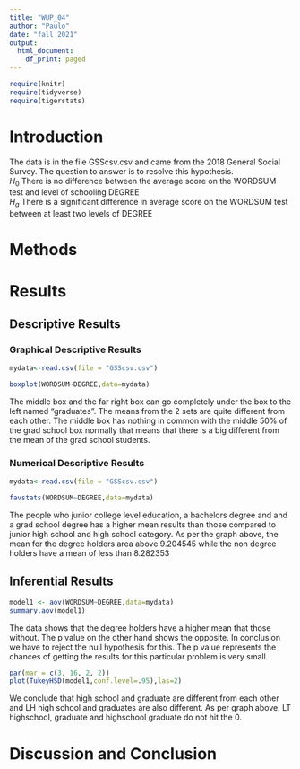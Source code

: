 ```yaml
---
title: "WUP_04"
author: "Paulo"
date: "fall 2021"
output:
  html_document:
    df_print: paged
---
```


```r
require(knitr)
require(tidyverse)
require(tigerstats)

```

# Introduction

<!--In this section you explain what you are trying to show.  Where did the data come from?  What is the research or other question you are trying to answer?!-->

The data is in the file GSScsv.csv and came from the 2018 General Social Survey.  The question to answer is to resolve this hypothesis.  
$H_0$ There is no difference between the average score on the WORDSUM test and level of schooling DEGREE  
$H_a$ There is a significant difference in average score on the WORDSUM test between at least two levels of DEGREE  

# Methods

<!--Decide on your methods:  use "variable analysis" or other appropriate descriptors.  Make sure to choose at least one graphical method and at least one numerical method.!-->

# Results

<!--Divide this section into two sub-sections:  One for your descriptive  results and one for your inferential results.!-->

## Descriptive Results

### Graphical Descriptive Results

<!--Graphical results here.  Make sure to show your code.  Provide appropriate labels for axes, giving units if possible, and provide a good title for the graph, too.  Use the graphical results to describe the patterns if any that exist in the data as focused toward the research question!-->
```r
mydata<-read.csv(file = "GSScsv.csv")
```

```r
boxplot(WORDSUM~DEGREE,data=mydata)
```
The middle box and the far right box can go completely under the box to the left named "graduates". The means from the 2 sets are quite different from each other. The middle box has nothing in common with the middle 50% of the grad school box normally that means that there is a big different from the mean of the grad school students. 

### Numerical Descriptive Results

<!--Numerical results go here. Use the numerical results to describe the patterns if any that exist in the data as focused toward the research question!-->
```r
mydata<-read.csv(file = "GSScsv.csv")
```

```r
favstats(WORDSUM~DEGREE,data=mydata)
```
The people who junior college level education, a bachelors degree and and a grad school degree has a higher mean results than those compared to junior high school and high school category. As per the graph above, the mean for the degree holders area above 9.204545 while the non degree holders have a mean of less than 8.282353

## Inferential Results

<!--State hypothesis clearly.  Make sure your discussion of the inferential test covers all the aspects that the test output produces, such as test statistic, p-value etc.  Make a decision about the null hypothesis, explain the assumptions on which the selected test/procedure was based, and why the chosen procedure satisfys the assumptions and is appropriate to answer the research question!-->

```r
model1 <- aov(WORDSUM~DEGREE,data=mydata)
summary.aov(model1)
```
The data shows that the degree holders have a higher mean that those without. The p value on the other hand shows the opposite. In conclusion we have to reject the null hypothesis for this. The p value represents the chances of getting the results for this particular problem is very small. 


```r
par(mar = c(3, 16, 2, 2))
plot(TukeyHSD(model1,conf.level=.95),las=2)
```
We conclude that high school and graduate are different from each other and LH high school and graduates are also different.  As per graph above, LT highschool, graduate and highschool graduate do not hit the 0.

# Discussion and Conclusion

<!--Discussion and conclusion here.  If you found a relationship be sure to consider whether the relationship occurs because one of the variavbles causes the other, or whether they perhasps are related for some other reason.  Watch the chapter 6 videos from the GeorgeTown videos collection.!-->

